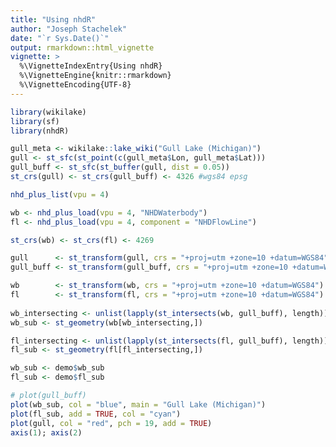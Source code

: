```yaml
---
title: "Using nhdR"
author: "Joseph Stachelek"
date: "`r Sys.Date()`"
output: rmarkdown::html_vignette
vignette: >
  %\VignetteIndexEntry{Using nhdR}
  %\VignetteEngine{knitr::rmarkdown}
  %\VignetteEncoding{UTF-8}
---
```


```r
library(wikilake)
library(sf)
library(nhdR)

gull_meta <- wikilake::lake_wiki("Gull Lake (Michigan)")
gull <- st_sfc(st_point(c(gull_meta$Lon, gull_meta$Lat)))
gull_buff <- st_sfc(st_buffer(gull, dist = 0.05))
st_crs(gull) <- st_crs(gull_buff) <- 4326 #wgs84 epsg

nhd_plus_list(vpu = 4)
```

```r
wb <- nhd_plus_load(vpu = 4, "NHDWaterbody")
fl <- nhd_plus_load(vpu = 4, component = "NHDFlowLine")

st_crs(wb) <- st_crs(fl) <- 4269

gull      <- st_transform(gull, crs = "+proj=utm +zone=10 +datum=WGS84")  
gull_buff <- st_transform(gull_buff, crs = "+proj=utm +zone=10 +datum=WGS84")  

wb        <- st_transform(wb, crs = "+proj=utm +zone=10 +datum=WGS84")  
fl        <- st_transform(fl, crs = "+proj=utm +zone=10 +datum=WGS84")  
  
wb_intersecting <- unlist(lapply(st_intersects(wb, gull_buff), length)) > 0
wb_sub <- st_geometry(wb[wb_intersecting,])

fl_intersecting <- unlist(lapply(st_intersects(fl, gull_buff), length)) > 0
fl_sub <- st_geometry(fl[fl_intersecting,])

```

```r
wb_sub <- demo$wb_sub
fl_sub <- demo$fl_sub
```

```r

# plot(gull_buff)
plot(wb_sub, col = "blue", main = "Gull Lake (Michigan)")
plot(fl_sub, add = TRUE, col = "cyan")
plot(gull, col = "red", pch = 19, add = TRUE)
axis(1); axis(2)
```

